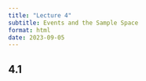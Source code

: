 ```yaml
---
title: "Lecture 4"
subtitle: Events and the Sample Space
format: html
date: 2023-09-05
---
```


## 4.1